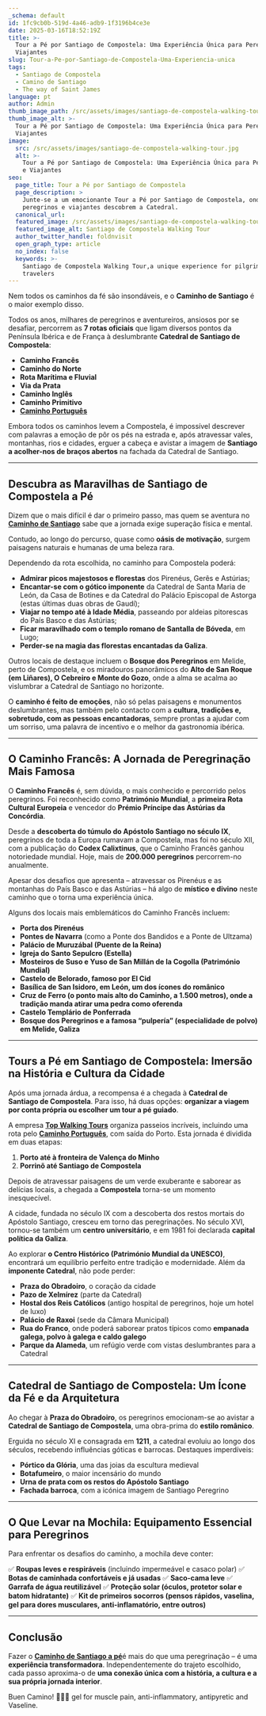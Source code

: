 ```yaml
---
_schema: default
id: 1fc9cb0b-519d-4a46-adb9-1f3196b4ce3e
date: 2025-03-16T18:52:19Z
title: >-
  Tour a Pé por Santiago de Compostela: Uma Experiência Única para Peregrinos e
  Viajantes
slug: Tour-a-Pe-por-Santiago-de-Compostela-Uma-Experiencia-unica
tags:
  - Santiago de Compostela
  - Camino de Santiago
  - The way of Saint James
language: pt
author: Admin
thumb_image_path: /src/assets/images/santiago-de-compostela-walking-tour.jpg
thumb_image_alt: >-
  Tour a Pé por Santiago de Compostela: Uma Experiência Única para Peregrinos e
  Viajantes
image:
  src: /src/assets/images/santiago-de-compostela-walking-tour.jpg
  alt: >-
    Tour a Pé por Santiago de Compostela: Uma Experiência Única para Peregrinos
    e Viajantes
seo:
  page_title: Tour a Pé por Santiago de Compostela
  page_description: >
    Junte-se a um emocionante Tour a Pé por Santiago de Compostela, onde
    peregrinos e viajantes descobrem a Catedral. 
  canonical_url:
  featured_image: /src/assets/images/santiago-de-compostela-walking-tour.jpg
  featured_image_alt: Santiago de Compostela Walking Tour
  author_twitter_handle: foldnvisit
  open_graph_type: article
  no_index: false
  keywords: >-
    Santiago de Compostela Walking Tour,a unique experience for pilgrims and
    travelers
---
```

Nem todos os caminhos da fé são insondáveis, e o **Caminho de Santiago** é o maior exemplo disso.

Todos os anos, milhares de peregrinos e aventureiros, ansiosos por se desafiar, percorrem as **7 rotas oficiais** que ligam diversos pontos da Península Ibérica e de França à deslumbrante **Catedral de Santiago de Compostela**:

* **Caminho Francês**
* **Caminho do Norte**
* **Rota Marítima e Fluvial**
* **Via da Prata**
* **Caminho Inglês**
* **Caminho Primitivo**
* [**Caminho Português**](https://topwalkingtoursportugal.com/pt/tours/coastal-route-to-santiago-compostela-stage-1/)

Embora todos os caminhos levem a Compostela, é impossível descrever com palavras a emoção de pôr os pés na estrada e, após atravessar vales, montanhas, rios e cidades, erguer a cabeça e avistar a imagem de **Santiago a acolher-nos de braços abertos** na fachada da Catedral de Santiago.

---

## **Descubra as Maravilhas de Santiago de Compostela a Pé**

Dizem que o mais difícil é dar o primeiro passo, mas quem se aventura no [**Caminho de Santiago**](https://topwalkingtoursportugal.com/pt/tours/portuguese-central-camino-stage-1/) sabe que a jornada exige superação física e mental.

Contudo, ao longo do percurso, quase como **oásis de motivação**, surgem paisagens naturais e humanas de uma beleza rara.

Dependendo da rota escolhida, no caminho para Compostela poderá:

* **Admirar picos majestosos e florestas** dos Pirenéus, Gerês e Astúrias;
* **Encantar-se com o gótico imponente** da Catedral de Santa Maria de León, da Casa de Botines e da Catedral do Palácio Episcopal de Astorga (estas últimas duas obras de Gaudí);
* **Viajar no tempo até à Idade Média**, passeando por aldeias pitorescas do País Basco e das Astúrias;
* **Ficar maravilhado com o templo romano de Santalla de Bóveda**, em Lugo;
* **Perder-se na magia das florestas encantadas da Galiza**.

Outros locais de destaque incluem o **Bosque dos Peregrinos** em Melide, perto de Compostela, e os miradouros panorâmicos do **Alto de San Roque (em Liñares), O Cebreiro e Monte do Gozo**, onde a alma se acalma ao vislumbrar a Catedral de Santiago no horizonte.

O **caminho é feito de emoções**, não só pelas paisagens e monumentos deslumbrantes, mas também pelo contacto com a **cultura, tradições e, sobretudo, com as pessoas encantadoras**, sempre prontas a ajudar com um sorriso, uma palavra de incentivo e o melhor da gastronomia ibérica.

---

## **O Caminho Francês: A Jornada de Peregrinação Mais Famosa**

O **Caminho Francês** é, sem dúvida, o mais conhecido e percorrido pelos peregrinos. Foi reconhecido como **Património Mundial**, a **primeira Rota Cultural Europeia** e vencedor do **Prémio Príncipe das Astúrias da Concórdia**.

Desde a **descoberta do túmulo do Apóstolo Santiago no século IX**, peregrinos de toda a Europa rumavam a Compostela, mas foi no século XII, com a publicação do **Codex Calixtinus**, que o Caminho Francês ganhou notoriedade mundial. Hoje, mais de **200\.000 peregrinos** percorrem-no anualmente.

Apesar dos desafios que apresenta – atravessar os Pirenéus e as montanhas do País Basco e das Astúrias – há algo de **místico e divino** neste caminho que o torna uma experiência única.

Alguns dos locais mais emblemáticos do Caminho Francês incluem:

* **Porta dos Pirenéus**
* **Pontes de Navarra** (como a Ponte dos Bandidos e a Ponte de Ultzama)
* **Palácio de Muruzábal (Puente de la Reina)**
* **Igreja do Santo Sepulcro (Estella)**
* **Mosteiros de Suso e Yuso de San Millán de la Cogolla (Património Mundial)**
* **Castelo de Belorado, famoso por El Cid**
* **Basílica de San Isidoro, em León, um dos ícones do românico**
* **Cruz de Ferro (o ponto mais alto do Caminho, a 1.500 metros), onde a tradição manda atirar uma pedra como oferenda**
* **Castelo Templário de Ponferrada**
* **Bosque dos Peregrinos e a famosa “pulpería” (especialidade de polvo) em Melide, Galiza**

---

## **Tours a Pé em Santiago de Compostela: Imersão na História e Cultura da Cidade**

Após uma jornada árdua, a recompensa é a chegada à **Catedral de Santiago de Compostela**. Para isso, há duas opções: **organizar a viagem por conta própria ou escolher um tour a pé guiado**.

A empresa [**Top Walking Tours**](https://topwalkingtoursportugal.com/pt/) organiza passeios incríveis, incluindo uma rota pelo [**Caminho Português**](https://topwalkingtoursportugal.com/pt/tours/coastal-route-to-santiago-compostela-stage-2/), com saída do Porto. Esta jornada é dividida em duas etapas:

1. **Porto até à fronteira de Valença do Minho**
2. **Porrinõ até Santiago de Compostela**

Depois de atravessar paisagens de um verde exuberante e saborear as delícias locais, a chegada a **Compostela** torna-se um momento inesquecível.

A cidade, fundada no século IX com a descoberta dos restos mortais do Apóstolo Santiago, cresceu em torno das peregrinações. No século XVI, tornou-se também um **centro universitário**, e em 1981 foi declarada **capital política da Galiza**.

Ao explorar **o Centro Histórico (Património Mundial da UNESCO)**, encontrará um equilíbrio perfeito entre tradição e modernidade. Além da **imponente Catedral**, não pode perder:

* **Praza do Obradoiro**, o coração da cidade
* **Pazo de Xelmírez** (parte da Catedral)
* **Hostal dos Reis Católicos** (antigo hospital de peregrinos, hoje um hotel de luxo)
* **Palácio de Raxoi** (sede da Câmara Municipal)
* **Rua do Franco**, onde poderá saborear pratos típicos como **empanada galega, polvo à galega e caldo galego**
* **Parque da Alameda**, um refúgio verde com vistas deslumbrantes para a Catedral

---

## **Catedral de Santiago de Compostela: Um Ícone da Fé e da Arquitetura**

Ao chegar à **Praza do Obradoiro**, os peregrinos emocionam-se ao avistar a **Catedral de Santiago de Compostela**, uma obra-prima do **estilo românico**.

Erguida no século XI e consagrada em **1211**, a catedral evoluiu ao longo dos séculos, recebendo influências góticas e barrocas. Destaques imperdíveis:

* **Pórtico da Glória**, uma das joias da escultura medieval
* **Botafumeiro**, o maior incensário do mundo
* **Urna de prata com os restos do Apóstolo Santiago**
* **Fachada barroca**, com a icónica imagem de Santiago Peregrino

---

## **O Que Levar na Mochila: Equipamento Essencial para Peregrinos**

Para enfrentar os desafios do caminho, a mochila deve conter:

✅ **Roupas leves e respiráveis** (incluindo impermeável e casaco polar)
✅ **Botas de caminhada confortáveis e já usadas**
✅ **Saco-cama leve**
✅ **Garrafa de água reutilizável**
✅ **Proteção solar (óculos, protetor solar e batom hidratante)**
✅ **Kit de primeiros socorros (pensos rápidos, vaselina, gel para dores musculares, anti-inflamatório, entre outros)**

---

## **Conclusão**

Fazer o [**Caminho de Santiago a pé**](https://topwalkingtoursportugal.com/pt/tours/portuguese-central-camino-stage-2/)é mais do que uma peregrinação – é uma **experiência transformadora**. Independentemente do trajeto escolhido, cada passo aproxima-o de **uma conexão única com a história, a cultura e a sua própria jornada interior**.

Buen Camino! 🚶‍♂️✨
gel for muscle pain, anti-inflammatory, antipyretic and Vaseline.